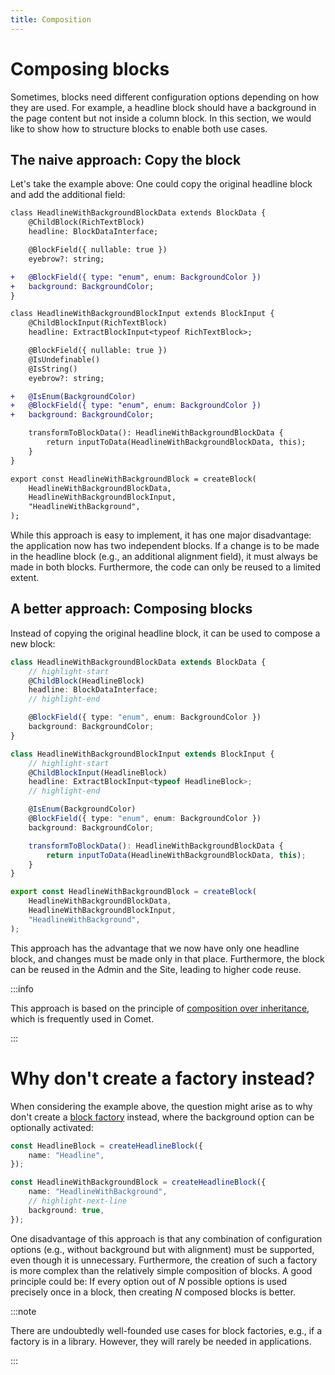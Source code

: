 ```yaml
---
title: Composition
---
```


# Composing blocks

Sometimes, blocks need different configuration options depending on how they are used.
For example, a headline block should have a background in the page content but not inside a column block.
In this section, we would like to show how to structure blocks to enable both use cases.

## The naive approach: Copy the block

Let's take the example above: One could copy the original headline block and add the additional field:

```diff title=headline-with-background.block.ts
class HeadlineWithBackgroundBlockData extends BlockData {
    @ChildBlock(RichTextBlock)
    headline: BlockDataInterface;

    @BlockField({ nullable: true })
    eyebrow?: string;

+   @BlockField({ type: "enum", enum: BackgroundColor })
+   background: BackgroundColor;
}

class HeadlineWithBackgroundBlockInput extends BlockInput {
    @ChildBlockInput(RichTextBlock)
    headline: ExtractBlockInput<typeof RichTextBlock>;

    @BlockField({ nullable: true })
    @IsUndefinable()
    @IsString()
    eyebrow?: string;

+   @IsEnum(BackgroundColor)
+   @BlockField({ type: "enum", enum: BackgroundColor })
+   background: BackgroundColor;

    transformToBlockData(): HeadlineWithBackgroundBlockData {
        return inputToData(HeadlineWithBackgroundBlockData, this);
    }
}

export const HeadlineWithBackgroundBlock = createBlock(
    HeadlineWithBackgroundBlockData,
    HeadlineWithBackgroundBlockInput,
    "HeadlineWithBackground",
);
```

While this approach is easy to implement, it has one major disadvantage: the application now has two independent blocks.
If a change is to be made in the headline block (e.g., an additional alignment field), it must always be made in both blocks.
Furthermore, the code can only be reused to a limited extent.

## A better approach: Composing blocks

Instead of copying the original headline block, it can be used to compose a new block:

```ts title=headline-with-background.block.ts
class HeadlineWithBackgroundBlockData extends BlockData {
    // highlight-start
    @ChildBlock(HeadlineBlock)
    headline: BlockDataInterface;
    // highlight-end

    @BlockField({ type: "enum", enum: BackgroundColor })
    background: BackgroundColor;
}

class HeadlineWithBackgroundBlockInput extends BlockInput {
    // highlight-start
    @ChildBlockInput(HeadlineBlock)
    headline: ExtractBlockInput<typeof HeadlineBlock>;
    // highlight-end

    @IsEnum(BackgroundColor)
    @BlockField({ type: "enum", enum: BackgroundColor })
    background: BackgroundColor;

    transformToBlockData(): HeadlineWithBackgroundBlockData {
        return inputToData(HeadlineWithBackgroundBlockData, this);
    }
}

export const HeadlineWithBackgroundBlock = createBlock(
    HeadlineWithBackgroundBlockData,
    HeadlineWithBackgroundBlockInput,
    "HeadlineWithBackground",
);
```

This approach has the advantage that we now have only one headline block, and changes must be made only in that place.
Furthermore, the block can be reused in the Admin and the Site, leading to higher code reuse.

:::info

This approach is based on the principle of [composition over inheritance](https://en.wikipedia.org/wiki/Composition_over_inheritance), which is frequently used in Comet.

:::

# Why don't create a factory instead?

When considering the example above, the question might arise as to why don't create a [block factory](factories) instead, where the background option can be optionally activated:

```ts
const HeadlineBlock = createHeadlineBlock({
    name: "Headline",
});

const HeadlineWithBackgroundBlock = createHeadlineBlock({
    name: "HeadlineWithBackground",
    // highlight-next-line
    background: true,
});
```

One disadvantage of this approach is that any combination of configuration options (e.g., without background but with alignment) must be supported, even though it is unnecessary.
Furthermore, the creation of such a factory is more complex than the relatively simple composition of blocks.
A good principle could be: If every option out of _N_ possible options is used precisely once in a block, then creating _N_ composed blocks is better.

:::note

There are undoubtedly well-founded use cases for block factories, e.g., if a factory is in a library.
However, they will rarely be needed in applications.

:::

